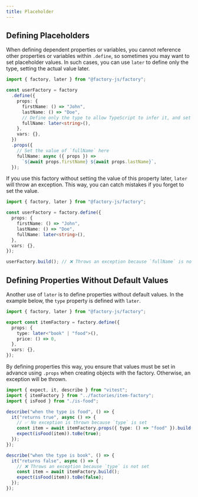 ```yaml
---
title: Placeholder
---
```



## Defining Placeholders

When defining dependent properties or variables, you cannot reference other properties or variables within `.define`, so sometimes you may want to set placeholder values. In such cases, you can use `later` to define only the type, setting the actual value later.

```ts {9,15-16}
import { factory, later } from "@factory-js/factory";

const userFactory = factory
  .define({
    props: {
      firstName: () => "John",
      lastName: () => "Doe",
      // Define only the type to allow TypeScript to infer it, and set the actual value later
      fullName: later<string>(),
    },
    vars: {},
  })
  .props({
    // Set the value of `fullName` here
    fullName: async ({ props }) =>
      `${await props.firstName} ${await props.lastName}`,
  });
```

If you use this factory without setting the value of this property later, `later` will throw an exception. This way, you can catch mistakes if you forget to set the value.

```ts
import { factory, later } from "@factory-js/factory";

const userFactory = factory.define({
  props: {
    firstName: () => "John",
    lastName: () => "Doe",
    fullName: later<string>(),
  },
  vars: {},
});

userFactory.build(); // ❌ Throws an exception because `fullName` is not set
```

## Defining Properties Without Default Values

Another use of `later` is to define properties without default values. In the example below, the `type` property is defined with `later`.

```ts {5} filename="factories/item-factory.ts"
import { factory, later } from "@factory-js/factory";

export const itemFactory = factory.define({
  props: {
    type: later<"book" | "food">(),
    price: () => 0,
  },
  vars: {},
});
```

By defining properties this way, you ensure that values must be set in advance using `.props` when creating objects with the factory. Otherwise, an exception will be thrown.

```ts {8,16}
import { expect, it, describe } from "vitest";
import { itemFactory } from "../factories/item-factory";
import { isFood } from "./is-food";

describe("when the type is food", () => {
  it("returns true", async () => {
    // ✅ No exception is thrown because `type` is set
    const item = await itemFactory.props({ type: () => "food" }).build();
    expect(isFood(item)).toBe(true);
  });
});

describe("when the type is book", () => {
  it("returns false", async () => {
    // ❌ Throws an exception because `type` is not set
    const item = await itemFactory.build();
    expect(isFood(item)).toBe(false);
  });
});
```
